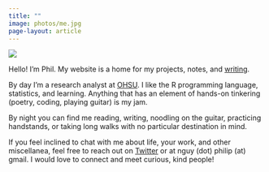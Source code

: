 ```yaml
---
title: ""
image: photos/me.jpg
page-layout: article
---
```


![](photos/me.jpg)

Hello! I'm Phil. My website is a home for my projects, notes, and [writing](https://philintheblank.substack.com).

By day I'm a research analyst at [OHSU](https://www.ohsu.edu/school-of-medicine/child-and-adolescent-psychiatry). I like the R programming language, statistics, and learning. Anything that has an element of hands-on tinkering (poetry, coding, playing guitar) is my jam.

By night you can find me reading, writing, noodling on the guitar, practicing handstands, or taking long walks with no particular destination in mind.

If you feel inclined to chat with me about life, your work, and other miscellanea, feel free to reach out on [Twitter](https://twitter.com/NguyenHPhil) or at nguy (dot) philip (at) gmail. I would love to connect and meet curious, kind people!